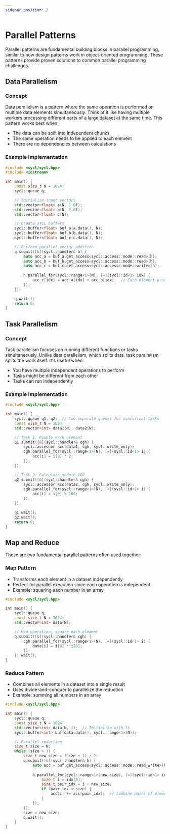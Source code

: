 ```yaml
---
sidebar_position: 2
---
```


# Parallel Patterns

Parallel patterns are fundamental building blocks in parallel programming, similar to how design patterns work in object-oriented programming. These patterns provide proven solutions to common parallel programming challenges.

## Data Parallelism

### Concept

Data parallelism is a pattern where the same operation is performed on multiple data elements simultaneously. Think of it like having multiple workers processing different parts of a large dataset at the same time. This pattern works best when:

- The data can be split into independent chunks
- The same operation needs to be applied to each element
- There are no dependencies between calculations

### Example Implementation

```cpp
#include <sycl/sycl.hpp>
#include <iostream>

int main() {
    const size_t N = 1024;
    sycl::queue q;

    // Initialize input vectors
    std::vector<float> a(N, 1.0f);
    std::vector<float> b(N, 2.0f);
    std::vector<float> c(N);

    // Create SYCL buffers
    sycl::buffer<float> buf_a(a.data(), N);
    sycl::buffer<float> buf_b(b.data(), N);
    sycl::buffer<float> buf_c(c.data(), N);

    // Perform parallel vector addition
    q.submit([&](sycl::handler& h) {
        auto acc_a = buf_a.get_access<sycl::access::mode::read>(h);
        auto acc_b = buf_b.get_access<sycl::access::mode::read>(h);
        auto acc_c = buf_c.get_access<sycl::access::mode::write>(h);
        
        h.parallel_for(sycl::range<1>{N}, [=](sycl::id<1> idx) {
            acc_c[idx] = acc_a[idx] + acc_b[idx];  // Each element processed in parallel
        });
    });

    q.wait();
    return 0;
}
```

## Task Parallelism

### Concept

Task parallelism focuses on running different functions or tasks simultaneously. Unlike data parallelism, which splits data, task parallelism splits the work itself. It's useful when:

- You have multiple independent operations to perform
- Tasks might be different from each other
- Tasks can run independently

### Example Implementation

```cpp
#include <sycl/sycl.hpp>

int main() {
    sycl::queue q1, q2;  // Two separate queues for concurrent tasks
    const size_t N = 1024;
    std::vector<int> data1(N), data2(N);

    // Task 1: Double each element
    q1.submit([&](sycl::handler& cgh) {
        sycl::accessor acc(data1, cgh, sycl::write_only);
        cgh.parallel_for(sycl::range<1>(N), [=](sycl::id<1> i) {
            acc[i] = i[0] * 2;
        });
    });

    // Task 2: Calculate modulo 100
    q2.submit([&](sycl::handler& cgh) {
        sycl::accessor acc(data2, cgh, sycl::write_only);
        cgh.parallel_for(sycl::range<1>(N), [=](sycl::id<1> i) {
            acc[i] = i[0] % 100;
        });
    });

    q1.wait();
    q2.wait();
    return 0;
}
```

## Map and Reduce

These are two fundamental parallel patterns often used together:

### Map Pattern

- Transforms each element in a dataset independently
- Perfect for parallel execution since each operation is independent
- Example: squaring each number in an array

```cpp
#include <sycl/sycl.hpp>

int main() {
    sycl::queue q;
    const size_t N = 1024;
    std::vector<int> data(N);

    // Map operation: square each element
    q.submit([&](sycl::handler& cgh) {
        cgh.parallel_for(sycl::range<1>(N), [=](sycl::id<1> i) {
            data[i] = i[0] * i[0];
        });
    }).wait();
}
```

### Reduce Pattern

- Combines all elements in a dataset into a single result
- Uses divide-and-conquer to parallelize the reduction
- Example: summing all numbers in an array

```cpp
#include <sycl/sycl.hpp>

int main() {
    sycl::queue q;
    const size_t N = 1024;
    std::vector<int> data(N, 1);  // Initialize with 1s
    sycl::buffer<int> buf(data.data(), sycl::range<1>(N));

    // Parallel reduction
    size_t size = N;
    while (size > 1) {
        size_t new_size = (size + 1) / 2;
        q.submit([&](sycl::handler& h) {
            auto acc = buf.get_access<sycl::access::mode::read_write>(h);
            
            h.parallel_for(sycl::range<1>(new_size), [=](sycl::id<1> idx) {
                size_t i = idx[0];
                size_t pair_idx = i + new_size;
                if (pair_idx < size) {
                    acc[i] += acc[pair_idx];  // Combine pairs of elements
                }
            });
        });
        size = new_size;
        q.wait();
    }
}
```
